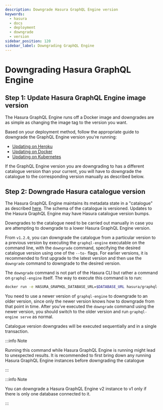 ```yaml
---
description: Downgrade Hasura GraphQL Engine version
keywords:
  - hasura
  - docs
  - deployment
  - downgrade
  - version
sidebar_position: 120
sidebar_label: Downgrading GraphQL Engine
---
```


# Downgrading Hasura GraphQL Engine

## Step 1: Update Hasura GraphQL Engine image version

The Hasura GraphQL Engine runs off a Docker image and downgrades are as
simple as changing the image tag to the version you want.

Based on your deployment method, follow the appropriate guide to
downgrade the GraphQL Engine version you're running:

- [Updating on Heroku](/deployment/deployment-guides/heroku.mdx#heroku-update)
- [Updating on Docker](/deployment/deployment-guides/docker.mdx#docker-update)
- [Updating on Kubernetes](/deployment/deployment-guides/kubernetes.mdx#kubernetes-update)

If the GraphQL Engine version you are downgrading to has a different
catalogue version than your current, you will have to downgrade the
catalogue to the corresponding version manually as described below.

## Step 2: Downgrade Hasura catalogue version

The Hasura GraphQL Engine maintains its metadata state in a "catalogue"
as described [here](/migrations-metadata-seeds/metadata-format.mdx). The schema of the
catalogue is versioned. Updates to the Hasura GraphQL Engine may have
Hasura catalogue version bumps.

Downgrades to the catalogue need to be carried out manually in case you
are attempting to downgrade to a lower Hasura GraphQL Engine version.

From `v1.2.0`, you can downgrade the catalogue from a particular version
to a previous version by executing the `graphql-engine` executable on
the command line, with the `downgrade` command, specifying the desired
catalogue version using one of the `--to-` flags. For earlier versions,
it is recommended to first upgrade to the latest version and then use
the `downgrade` command to downgrade to the desired version.

The `downgrade` command is not part of the Hasura CLI but rather a
command on `graphql-engine` itself. The way to execute this command is
to run:

```bash
docker run -e HASURA_GRAPHQL_DATABASE_URL=$DATABASE_URL hasura/graphql-engine:<VERSION> graphql-engine downgrade --to-<NEW-VERSION>
```

You need to use a newer version of `graphql-engine` to downgrade to an
older version, since only the newer version knows how to downgrade from
that point in time. After you’ve executed the `downgrade` command using
the newer version, you should switch to the older version and run
`graphql-engine serve` as normal.

Catalogue version downgrades will be executed sequentially and in a
single transaction.

:::info Note

Running this command while Hasura GraphQL Engine is running might lead
to unexpected results. It is recommended to first bring down any running
Hasura GraphQL Engine instances before downgrading the catalogue

:::

:::info Note

You can downgrade a Hasura GraphQL Engine v2 instance to v1 only if
there is only one database connected to it.

:::
